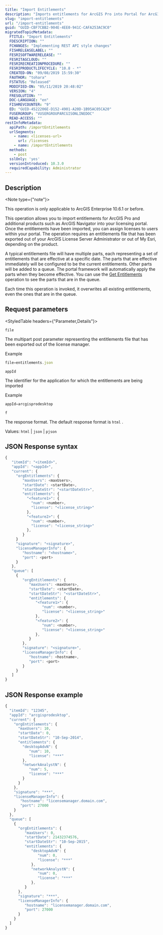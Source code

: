 ```yaml
---
title: "Import Entitlements"
description: "Imports entitlements for ArcGIS Pro into Portal for ArcGIS."
slug: "import-entitlements"
url: "/import-entitlements"
guid: "GUID-CBF7CBB2-904E-4EE0-941C-CAFA253AC9C0"
migratedTopicMetadata:
  FTITLE: "Import Entitlements"
  FDESCRIPTION: ""
  FCHANGES: "Implementing REST API style changes"
  FISHRELEASELABEL: ""
  FESRISOFTWARERELEASE: ""
  FESRITAGCLOUD: ""
  FESRIRECREATIONPROCEDURE: ""
  FESRIPRODUCTLIFECYCLE: "10.8 - *"
  CREATED-ON: "09/08/2019 15:59:30"
  FAUTHOR: "tohara"
  FSTATUS: "Released"
  MODIFIED-ON: "05/11/2019 20:48:02"
  VERSION: "4"
  FRESOLUTION: ""
  DOC-LANGUAGE: "en"
  FISHREVCOUNTER: "9"
  ED: "GUID-4522206E-D152-4901-A20D-1B95AC05CA20"
  FUSERGROUP: "VUSERGROUPARCGISONLINEDOC"
  READ-ACCESS: ""
restInfoMetadata:
  apiPath: /importEntitlements
  urlSegments:
    - name: <licenses-url>
      url: /licenses
    - name: /importEntitlements
  methods:
    - post
  sslOnly: 'yes'
  versionIntroduced: 10.3.0
  requiredCapability: Administrator
---
```


## Description

<Note type={"note"}>

This operation is only applicable to ArcGIS Enterprise 10.6.1 or before.

</Note>

This operation allows you to import entitlements for ArcGIS Pro and additional products such as ArcGIS Navigator into your licensing portal. Once the entitlements have been imported, you can assign licenses to users within your portal. The operation requires an entitlements file that has been exported out of your ArcGIS License Server Administrator or out of My Esri, depending on the product.

A typical entitlements file will have multiple parts, each representing a set of entitlements that are effective at a specific date. The parts that are effective immediately will be configured to be the current entitlements. Other parts will be added to a queue. The portal framework will automatically apply the parts when they become effective. You can use the [Get Entitlements](/get-entitlements) operation to see the parts that are in the queue.

Each time this operation is invoked, it overwrites all existing entitlements, even the ones that are in the queue.

##  Request parameters

<StyledTable headers={"Parameter,Details"}>

<StyledTableRow>

<StyledTableCell cellStyle="markdown">

`file` 

</StyledTableCell>

<StyledTableCell cellStyle="markdown">

The multipart post parameter representing the entitlements file that has been exported out of the license manager.

Example

```javascript
file=entitlements.json
```

 

</StyledTableCell>

</StyledTableRow>

<StyledTableRow>

<StyledTableCell cellStyle="markdown">

`appId` 

</StyledTableCell>

<StyledTableCell cellStyle="markdown">

The identifier for the application for which the entitlements are being imported

Example

```javascript
appId=arcgisprodesktop
```

 

</StyledTableCell>

</StyledTableRow>

<StyledTableRow>

<StyledTableCell cellStyle="markdown">

`f` 

</StyledTableCell>

<StyledTableCell cellStyle="markdown">

The response format. The default response format is `html` .

Values: `html`  \| `json`  \| `pjson` 

</StyledTableCell>

</StyledTableRow>

</StyledTable>

## JSON Response syntax

```javascript
{
   "itemId": "<itemId>",
   "appId": "<appId>",
   "current": {
     "orgEntitlements": {
        "maxUsers": <maxUsers>,
        "startDate": <startDate>,
        "startDateStr": "<startDateStr>",
        "entitlements": {
          "<feature1>": {
            "num": <number>,
            "license": "<license_string>"
          },
          "<feature2>": {
            "num": <number>,
            "license": "<license_string>"
          },
        }
     }
     "signature": "<signature>",
     "licenseManagerInfo": {
        "hostname": "<hostname>",
        "port": <port>
     }
   },
   "queue": [
     {
        "orgEntitlements": {
           "maxUsers": <maxUsers>,
           "startDate": <startDate>,
           "startDateStr": "<startDateStr>",
           "entitlements": {
              "<feature1>": {
                 "num": <number>,
                 "license": "<license_string>"
              },
              "<feature2>": {
                 "num": <number>,
                 "license": "<license_string>"
              },
           }
        },
        "signature": "<signature>",
        "licenseManagerInfo": {
           "hostname": <hostname>,
           "port": <port>
        }
     }
   ]
}  
```

 

## JSON Response example

```javascript
{
  "itemId": "12345",
  "appId": "arcgisprodesktop",
  "current": {
    "orgEntitlements": {
      "maxUsers": 10,
      "startDate": 0,
      "startDateStr": "10-Sep-2014",
      "entitlements": {
        "desktopAdvN": {
           "num": 10,
           "license": "***"
        },
        "networkAnalystN": {
           "num": 5,
           "license": "***"
        }
      }
    },
    "signature": "***",
    "licenseManagerInfo": {
       "hostname": "licensemanager.domain.com",
       "port": 27000
    }
  },
  "queue": [
    {
      "orgEntitlements": {
         "maxUsers": 0,
         "startDate": 21432374576,
         "startDateStr": "10-Sep-2015",
         "entitlements": {
            "desktopAdvN": {
               "num": 0,
               "license": "***"
            },
            "networkAnalystN": {
               "num": 0,
               "license": "***"
            },
         }
      },
      "signature": "***",
      "licenseManagerInfo": {
         "hostname": "licensemanager.domain.com",
         "port": 27000
      }
    }
  ]
}
```

 
